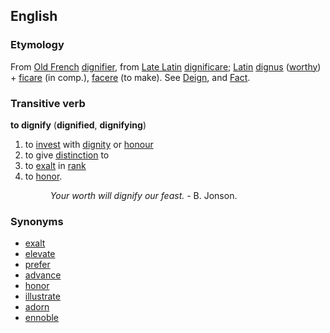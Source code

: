 ==English==
===Etymology===
From [[Old French]] [[dignifier]], from [[Late Latin]] [[dignificare]]; [[Latin]] [[dignus]] ([[worthy]]) + [[ficare]] (in comp.), [[facere]] (to make). See [[Deign]], and [[Fact]].
===Transitive verb===
'''to dignify'''  ('''dignified''', '''dignifying''')
#to [[invest]] with [[dignity]] or [[honour]]
#to give [[distinction]] to
#to [[exalt]] in [[rank]]
#to [[honor]]. 
#:''Your worth will dignify our feast.'' - B. Jonson.
===Synonyms===
*[[exalt]]
*[[elevate]]
*[[prefer]]
*[[advance]]
*[[honor]]
*[[illustrate]]
*[[adorn]]
*[[ennoble]]

<!-- From webster 1913 http://machaut.uchicago.edu/?resource=Webster%27s&word=dignify&use1913=on&use1828=on

Dig"ni*fy (?), v. t. [imp. & p. p. Dignified (?); p. pr. & vb. n. Dignifying.] [OF. dignifier, fr. LL. dnificare; L. dignus worthy + ficare (in comp.), facere to make. See Deign, and Fact.] To invest with dignity or honor; to make illustrious; to give distinction to; to exalt in rank; to honor. 

Your worth will dignity our feast. B. Jonson.
Syn. -- To exalt; elevate; prefer; advance; honor; illustrate; adorn; ennoble. 

-->
